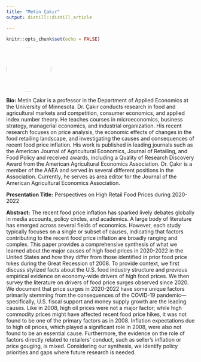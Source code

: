 ```yaml
---
title: "Metin Çakır"
output: distill::distill_article

---
```


```r
knitr::opts_chunk$set(echo = FALSE)
```


:::float-left

<img src="images/Metin_Cakir.jpg" style="width: 120px; height: 120px; object-fit: cover; border-radius: 50%;">

**Bio:** Metin Çakır is a professor in the Department of Applied Economics at the University of Minnesota. Dr. Çakır conducts research in food and agricultural markets and competition, consumer economics, and applied index number theory. He teaches courses in microeconomics, business strategy, managerial economics, and industrial organization. His recent research focuses on price analysis, the economic effects of changes in the food retailing landscape, and investigating the causes and consequences of recent food price inflation. His work is published in leading journals such as the American Journal of Agricultural Economics, Journal of Retailing, and Food Policy and received awards, including a Quality of Research Discovery Award from the American Agricultural Economics Association. Dr. Çakır is a member of the AAEA and served in several different positions in the Association. Currently, he serves as area editor for the Journal of the American Agricultural Economics Association.

**Presentation Title:** Perspectives on High Retail Food Prices during 2020-2022

**Abstract:** The recent food price inflation has sparked lively debates globally in media accounts, policy circles, and academics. A large body of literature has emerged across several fields of economics. However, each study typically focuses on a single or subset of causes, indicating that factors contributing to the recent food price inflation are broadly ranging and complex. This paper provides a comprehensive synthesis of what we learned about the major causes of high food prices in 2020-2022 in the United States and how they differ from those identified in prior food price hikes during the Great Recession of 2008. To provide context, we first discuss stylized facts about the U.S. food industry structure and previous empirical evidence on economy-wide drivers of high food prices. We then survey the literature on drivers of food price surges observed since 2020. We document that price surges in 2020-2022 have some unique factors primarily stemming from the consequences of the COVID-19 pandemic—specifically, U.S. fiscal support and money supply growth are the leading causes. Like in 2008, high oil prices were not a major factor; while high commodity prices might have affected recent food price hikes, it was not found to be one of the primary factors as in 2008. Inflation expectations due to high oil prices, which played a significant role in 2008, were also not found to be an essential cause. Furthermore, the evidence on the role of factors directly related to retailers’ conduct, such as seller’s inflation or price gouging, is mixed. Considering our synthesis, we identify policy priorities and gaps where future research is needed.

:::









